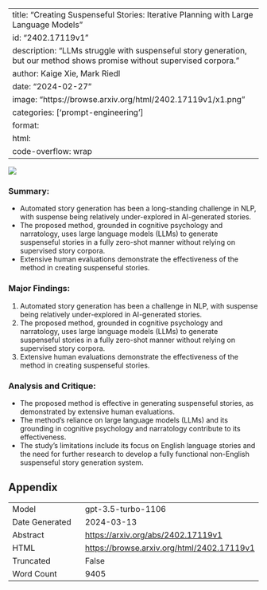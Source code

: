 
---
title: "Creating Suspenseful Stories: Iterative Planning with Large Language Models"
id: "2402.17119v1"
description: "LLMs struggle with suspenseful story generation, but our method shows promise without supervised corpora."
author: Kaige Xie, Mark Riedl
date: "2024-02-27"
image: "https://browse.arxiv.org/html/2402.17119v1/x1.png"
categories: ['prompt-engineering']
format:
  html:
    code-overflow: wrap
---

![](https://browse.arxiv.org/html/2402.17119v1/x1.png)

### Summary:
- Automated story generation has been a long-standing challenge in NLP, with suspense being relatively under-explored in AI-generated stories.
- The proposed method, grounded in cognitive psychology and narratology, uses large language models (LLMs) to generate suspenseful stories in a fully zero-shot manner without relying on supervised story corpora.
- Extensive human evaluations demonstrate the effectiveness of the method in creating suspenseful stories.

### Major Findings:
1. Automated story generation has been a challenge in NLP, with suspense being relatively under-explored in AI-generated stories.
2. The proposed method, grounded in cognitive psychology and narratology, uses large language models (LLMs) to generate suspenseful stories in a fully zero-shot manner without relying on supervised story corpora.
3. Extensive human evaluations demonstrate the effectiveness of the method in creating suspenseful stories.

### Analysis and Critique:
- The proposed method is effective in generating suspenseful stories, as demonstrated by extensive human evaluations.
- The method's reliance on large language models (LLMs) and its grounding in cognitive psychology and narratology contribute to its effectiveness.
- The study's limitations include its focus on English language stories and the need for further research to develop a fully functional non-English suspenseful story generation system.

## Appendix

|          |          |
|----------|----------|
| Model     | gpt-3.5-turbo-1106       |
| Date Generated     | 2024-03-13       |
| Abstract | [https://arxiv.org/abs/2402.17119v1](https://arxiv.org/abs/2402.17119v1)        |
| HTML     | [https://browse.arxiv.org/html/2402.17119v1](https://browse.arxiv.org/html/2402.17119v1)       |
| Truncated       | False       |
| Word Count       | 9405       |